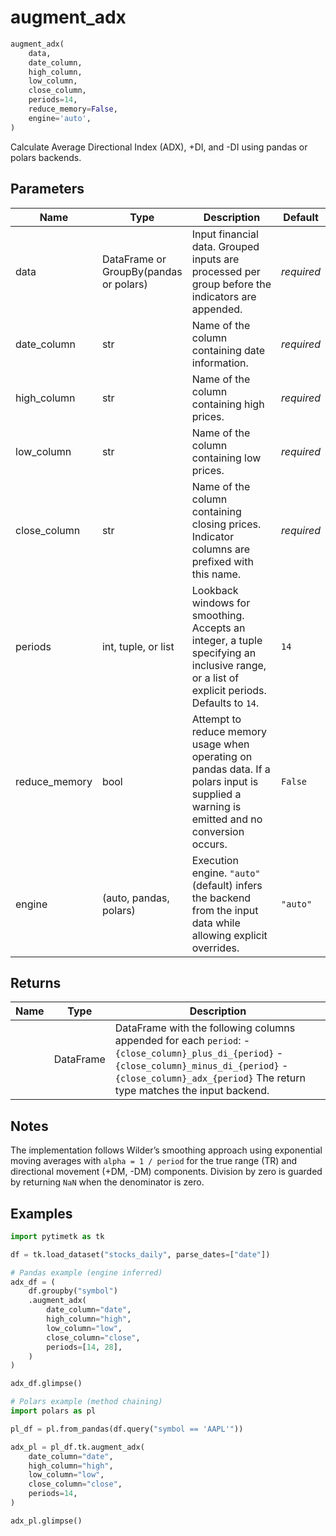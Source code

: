 # augment_adx { #pytimetk.augment_adx }

```python
augment_adx(
    data,
    date_column,
    high_column,
    low_column,
    close_column,
    periods=14,
    reduce_memory=False,
    engine='auto',
)
```

Calculate Average Directional Index (ADX), +DI, and -DI using pandas or polars backends.

## Parameters {.doc-section .doc-section-parameters}

| Name          | Type                                   | Description                                                                                                                                   | Default    |
|---------------|----------------------------------------|-----------------------------------------------------------------------------------------------------------------------------------------------|------------|
| data          | DataFrame or GroupBy(pandas or polars) | Input financial data. Grouped inputs are processed per group before the indicators are appended.                                              | _required_ |
| date_column   | str                                    | Name of the column containing date information.                                                                                               | _required_ |
| high_column   | str                                    | Name of the column containing high prices.                                                                                                    | _required_ |
| low_column    | str                                    | Name of the column containing low prices.                                                                                                     | _required_ |
| close_column  | str                                    | Name of the column containing closing prices. Indicator columns are prefixed with this name.                                                  | _required_ |
| periods       | int, tuple, or list                    | Lookback windows for smoothing. Accepts an integer, a tuple specifying an inclusive range, or a list of explicit periods. Defaults to ``14``. | `14`       |
| reduce_memory | bool                                   | Attempt to reduce memory usage when operating on pandas data. If a polars input is supplied a warning is emitted and no conversion occurs.    | `False`    |
| engine        | (auto, pandas, polars)                 | Execution engine. ``"auto"`` (default) infers the backend from the input data while allowing explicit overrides.                              | `"auto"`   |

## Returns {.doc-section .doc-section-returns}

| Name   | Type      | Description                                                                                                                                                                                                                    |
|--------|-----------|--------------------------------------------------------------------------------------------------------------------------------------------------------------------------------------------------------------------------------|
|        | DataFrame | DataFrame with the following columns appended for each ``period``:  - ``{close_column}_plus_di_{period}`` - ``{close_column}_minus_di_{period}`` - ``{close_column}_adx_{period}``  The return type matches the input backend. |

## Notes {.doc-section .doc-section-notes}

The implementation follows Wilder's smoothing approach using exponential
moving averages with ``alpha = 1 / period`` for the true range (TR) and
directional movement (+DM, -DM) components. Division by zero is guarded by
returning ``NaN`` when the denominator is zero.

## Examples {.doc-section .doc-section-examples}

```python
import pytimetk as tk

df = tk.load_dataset("stocks_daily", parse_dates=["date"])

# Pandas example (engine inferred)
adx_df = (
    df.groupby("symbol")
    .augment_adx(
        date_column="date",
        high_column="high",
        low_column="low",
        close_column="close",
        periods=[14, 28],
    )
)

adx_df.glimpse()
```

```python
# Polars example (method chaining)
import polars as pl

pl_df = pl.from_pandas(df.query("symbol == 'AAPL'"))

adx_pl = pl_df.tk.augment_adx(
    date_column="date",
    high_column="high",
    low_column="low",
    close_column="close",
    periods=14,
)

adx_pl.glimpse()
```
